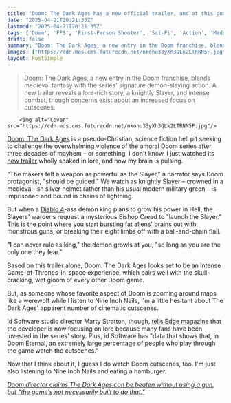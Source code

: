 ```yaml
---
title: "Doom: The Dark Ages has a new official trailer, and at this point id Software and Bethesda are just holding me down and pouring Doom lore over my head"
date: "2025-04-21T20:21:35Z"
lastmod: "2025-04-21T20:21:35Z"
tags: ['Doom', 'FPS', 'First-Person Shooter', 'Sci-Fi', 'Action', 'Medieval']
draft: false
summary: "Doom: The Dark Ages, a new entry in the Doom franchise, blends medieval fantasy with the series' signature demon-slaying action.  A new trailer reveals a lore-rich story,  a knightly Slayer, and intense combat, though concerns exist about an increased focus on cutscenes."
images: ["https://cdn.mos.cms.futurecdn.net/nkohu33yXh3QLk2LTRNN5F.jpg"]
layout: PostSimple
---
```

> Doom: The Dark Ages, a new entry in the Doom franchise, blends medieval fantasy with the series' signature demon-slaying action.  A new trailer reveals a lore-rich story,  a knightly Slayer, and intense combat, though concerns exist about an increased focus on cutscenes.


        <img alt="Cover" src="https://cdn.mos.cms.futurecdn.net/nkohu33yXh3QLk2LTRNN5F.jpg"/>
        
[<u>Doom: The Dark Ages</u>](https://www.gamesradar.com/games/fps/doom-the-dark-ages-guide/) is a pseudo-Christian, science fiction hell pit seeking to challenge the overwhelming violence of the amoral Doom series after three decades of mayhem – or something, I don't know, I just watched its [<u>new trailer</u>](https://www.youtube.com/watch?v=s1i3YfGl5ag) wholly soaked in lore, and now my brain is pulsing.

"The makers felt a weapon as powerful as the Slayer," a narrator says Doom protagonist, "should be guided." We watch as knightly Slayer – crowned in a medieval-ish silver helmet rather than his usual modern military green – is imprisoned and bound in chains of lightning.

But when a [<u>Diablo 4</u>](https://www.gamesradar.com/games/diablo/blizzard-says-diablo-4-season-8-kicks-off-a-new-focus-on-permanent-upgrades-for-the-base-game-instead-of-just-throwaway-changes/)-ass demon king plans to grow his power in Hell, the Slayers' wardens request a mysterious Bishop Creed to "launch the Slayer." This is the point where you start bursting fat aliens' brains out with monstrous guns, or breaking their eight limbs off with a ball-and-chain flail.

"I can never rule as king," the demon growls at you, "so long as you are the only one they fear."

Based on this trailer alone, Doom: The Dark Ages looks set to be an intense Game-of-Thrones-in-space experience, which pairs well with the skull-cracking, wet gloom of every other Doom game.

But, as someone whose favorite aspect of Doom is zooming around maps like a werewolf while I listen to Nine Inch Nails, I'm a little hesitant about The Dark Ages' apparent number of cinematic cutscenes.

id Software studio director Marty Stratton, though, [<u>tells Edge magazine</u>](https://www.gamesradar.com/games/fps/doom-the-dark-ages-new-cutscenes-exist-because-of-fans-unlikely-obsession-with-the-series-lore-a-doom-game-that-doesnt-have-a-story-is-just-an-arcade-game/) that the developer is now focusing on lore because many fans have been invested in the series' story. Plus, id Software has "data that shows that, in Doom Eternal, an extremely large percentage of people who play through the game watch the cutscenes."

Now that I think about it, I guess I do watch Doom cutscenes, too. I'm just also listening to Nine Inch Nails and eating a hamburger.

[<u><em>Doom director claims The Dark Ages can be beaten without using a gun, but "the game's not necessarily built to do that."</em></u>](https://www.gamesradar.com/games/fps/doom-director-claims-the-dark-ages-can-be-beaten-without-using-a-gun-but-the-games-not-necessarily-built-to-do-that/)
        